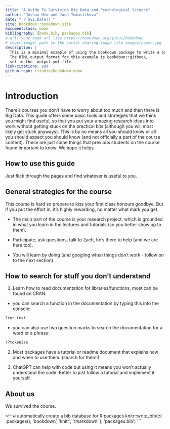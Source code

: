 ```yaml
--- 
title: "A Guide To Surviving Big Data and Psychological Science"
author: "Joshua Hew and Jana Tomastikova"
date: "`r Sys.Date()`"
site: bookdown::bookdown_site
documentclass: book
bibliography: [book.bib, packages.bib]
# url: your book url like https://bookdown.org/yihui/bookdown
# cover-image: path to the social sharing image like images/cover.jpg
description: |
  This is a minimal example of using the bookdown package to write a book.
  The HTML output format for this example is bookdown::gitbook,
  set in the _output.yml file.
link-citations: yes
github-repo: rstudio/bookdown-demo
---
```


# Introduction

There's courses you don't have to worry about too much and then there is Big Data. This guide offers some basic tools and strategies that we think you might find useful, so that you put your amazing research ideas into work without getting stuck on the practical bits (although you will most likely get stuck anyways). This is by no means all you should know or all you should expect you should know (and not officially a part of the course content). These are just some things that previous students on the course found important to know. We hope it helps.

## How to use this guide 

Just flick through the pages and find whatever is useful to you.



## General strategies for the course

This course is hard so prepare to kiss your first class honours goodbye. But if you put the effort in, it's highly rewarding, no matter what mark you get.

 - The main part of the course is your research project, which is grounded in what you learn in the lectures and tutorials (so you better show up to them).

 - Participate, ask questions, talk to Zach, he's there to help (and we are here too).

 - You will learn by doing (and googling when things don't work - follow on to the next section).

## How to search for stuff you don't understand 

1. Learn how to read documentation for libraries/functions, most can be found on CRAN.

  - you can search a function in the documentation by typing this into the console:

```r
?cor.test
```

  - you can also use two question marks to search the documentation for a word or a phrase:
  
```r
??tokenize
```

2. Most packages have a tutorial or readme document that explains how and when to use them. (search for them!)

3. ChatGPT can help with code but using it means you won't actually understand the code. Better to just follow a tutorial and implement it yourself. 




## About us 

We survived the course.


<!-- This is a _sample_ book written in **Markdown**. You can use anything that Pandoc's Markdown supports; for example, a math equation $a^2 + b^2 = c^2$. -->

<!-- ## Usage  -->

<!-- Each **bookdown** chapter is an .Rmd file, and each .Rmd file can contain one (and only one) chapter. A chapter *must* start with a first-level heading: `# A good chapter`, and can contain one (and only one) first-level heading. -->

<!-- Use second-level and higher headings within chapters like: `## A short section` or `### An even shorter section`. -->

<!-- The `index.Rmd` file is required, and is also your first book chapter. It will be the homepage when you render the book. -->

<!-- ## Render book -->

<!-- You can render the HTML version of this example book without changing anything: -->

<!-- 1. Find the **Build** pane in the RStudio IDE, and -->

<!-- 1. Click on **Build Book**, then select your output format, or select "All formats" if you'd like to use multiple formats from the same book source files. -->

<!-- Or build the book from the R console: -->

<!-- ```{r, eval=FALSE} -->
<!-- bookdown::render_book() -->
<!-- ``` -->

<!-- To render this example to PDF as a `bookdown::pdf_book`, you'll need to install XeLaTeX. You are recommended to install TinyTeX (which includes XeLaTeX): <https://yihui.org/tinytex/>. -->

<!-- ## Preview book -->

<!-- As you work, you may start a local server to live preview this HTML book. This preview will update as you edit the book when you save individual .Rmd files. You can start the server in a work session by using the RStudio add-in "Preview book", or from the R console: -->

<!-- ```{r eval=FALSE} -->
<!-- bookdown::serve_book() -->
<!-- ``` 
<!-- ```{r include=FALSE} -->
<!-- # automatically create a bib database for R packages
knitr::write_bib(c(
  .packages(), 'bookdown', 'knitr', 'rmarkdown'
), 'packages.bib')
```
